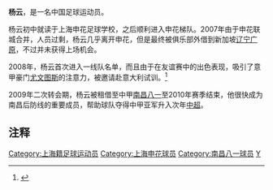 {{Football player infobox
| playername = 杨云
| image = 
| fullname = 杨云
| englishfullname = Yang Yun
| nickname =
| dateofbirth ={{birth date and age|1988|10|6}}
| height={{height|m=1.84}}
| countryofbirth = {{CHN}}
| cityofbirth = [[上海|上海]][[普陀区_(上海市)|普陀区]]
| currentclub = [[沧州雄狮足球俱乐部|沧州雄狮]]
| clubnumber = 6
| position = 后卫
| youthyears = 2000－2003年<br/>2003－2007年<br/>2007年
| youthclubs =[[上海申花足球学校|上海申花足球学校]]<br/>[[上海申花|上海申花]]<br/>→{{flagicon|SIN}} [[辽宁广原|辽宁广原]]''(租借)''
| years =2008-<br/>2009-
| clubs =[[上海申花|上海申花]]<br/>→[[南昌衡源|南昌衡源]]''(租借)''
| caps(goals)= 0{{0}}(0)
| pcupdate = 2009-01-01
}}
'''杨云'''{{BD|1988年|10月6日|||Y}}，是一名中国足球运动员。

杨云初中就读于上海申花足球学校，之后顺利进入申花梯队。2007年由于申花联城合并，人员过剩，杨云几乎离开申花，但是最终被俱乐部外借到新加坡[[辽宁广原|辽宁广原]]，不过并未获得上场机会。

2008年，杨云首次进入一线队名单，而且由于在友谊赛中的出色表现，吸引了意甲豪门[[尤文图斯|尤文图斯]]的注意力，被邀请赴意大利试训。<ref>{{cite news|url=http://sports.sohu.com/20080526/n257082814.shtml|title=尤文官网宣布申花小将获试训良机：杨云无愧青睐|date=2008-05-26|accessdate=2008-08-24|publisher=搜狐体育|archive-date=2019-08-10|archive-url=https://web.archive.org/web/20190810232442/http://sports.sohu.com/20080526/n257082814.shtml|dead-url=no}}</ref>

2009年二次转会期，杨云被租借至中甲[[南昌八一|南昌八一]]至2010年赛季结束，他很快成为南昌后防线的重要成员，帮助球队夺得中甲亚军升入次年[[中国足球超级联赛|中超]]。
==注释==
{{reflist}}

{{2010年中超分类名单南昌}}
{{2011年中甲分类名单力帆}}
{{2012年中甲分类名单力帆}}
{{2013年中甲分类名单力帆}}
{{2014年中甲分类名单力帆}}
{{2015年中超分类名单力帆}}
{{2016年中超分类名单力帆}}
{{2017年中甲分类名单黄海}}
{{2018年中甲分类名单黄海}}

{{DEFAULTSORT:YANG Yun}}
[[Category:上海籍足球运动员|Category:上海籍足球运动员]]
[[Category:上海申花球员|Category:上海申花球员]]
[[Category:南昌八一球员|Category:南昌八一球员]]
[[Category:杨姓|Y]]